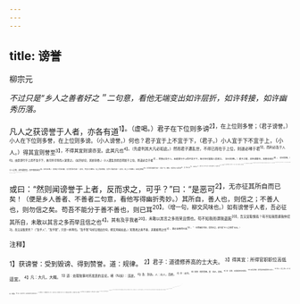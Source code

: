 ```yaml
---
---
---
```

title: 谤誉
---



柳宗元

*不过只是“乡人之善者好之＂二句意，看他无端变出如许层折，如许转接，如许幽秀历落。*

凡人之获谤誉于人者，亦各有道<sup>1】。（虚喝。）君子在下位则多谤<sup>2】，在上位则多誉；（君子谤誉。）小人在下位则多誉，在上位则多谤。（小人谤誉。）何也？君子宜于上不宜于下，（君子。）小人宜于下不宜于上，（小人。）得其宜则誉至<sup>3】，不得其宜则谤亦至。此其凡也<sup>4】。（先虚判其大凡必如此。）然而君子遭乱世，不得已而在于上位，则道必咈于君<sup>5】，而利必及于人<sup>6】，由是谤行于上而不及于下，故可杀可辱而人犹誉之。（如许妙论，其妙刻骨。）小人遭乱世而后得居于上位，则道必合于君<sup>7】，而害必及于人，由是誉行于上而不及于下，故可宠可富面人犹谤之。（妙论刻骨。）君子之誉，非所谓誉也，其善显焉尔<sup>8】。（妙论刻骨。）小人之谤，非所谓谤也，其不善彰焉尔<sup>9】。（妙论刻骨。）
然则在下而多谤者，岂尽愚而狡也哉？（此句，凭空大力搏拔。）在上而多誉者，岂尽仁而智也哉？（此句，承上二行搏拔。）其谤且誉者<sup>10】。岂尽明而善褒贬也哉？（再总一句，搏拔。）然而世之人闻而惑<sup>11】，出一庸人之口<sup>12】，则群而邮之<sup>13】，且置于远迩，莫不以为信也。岂惟不能褒贬而已，则又蔽于好恶<sup>14】，夺于利害<sup>15】，吾又何从而得之邪？（转手而下。）孔子曰：“不如乡人之善者好之，其不善者恶之<sup>16】。”（引此为一篇之本。）善人者之难见也<sup>17】，则其谤君子者为不少矣，其谤孔子者亦为不少矣。（慨然。如此转折，特为柳文风味。看他，有意无意，带一孔子。）传之记者，叔孙武叔<sup>18】，时之贵显者也。其不可记者，又不少矣。是以在下而必困也。（记一贵人，不记何限，言之慨然。）及乎遭时得君而处乎人上，功利及于天下，天下之人皆欢而戴之<sup>19】，向之谤之者＠，今从而誉之矣。是以在上而必彰也<sup>4】。（天下皆戴，谤者亦誉，言之慨然。二段，言谤誉只如此。）

或曰：“然则闻谤誉于上者，反而求之，可乎？”曰：“是恶可<sup>2】，无亦征其所自而已矣！（便是乡人善者、不善者二句意，看他写得幽折秀妙。）其所自，善人也，则信之；不善人也，则勿信之矣。苟吾不能分于善不善也，则已耳<sup>20】。（增一句，柳文风味也。）如有谤誉乎人者，吾必征其所自，未敢以其言之多而举且信之也<sup>4】。其有及乎我者<sup>20】，未敢以其言之多而荣且惧也。苟不知我而谓我盗跖<sup>20】，吾又安取惧焉？苟不知我而谓我仲尼<sup>2】，吾又安取荣焉？（“及乎人”、“及乎我”，只是一样两旬。“及乎我”句却又增此四句，柳文风味如此。）知我者之善不善，非果能明之也<sup>3】，要必自善而已矣<sup>11】。＂（何等幽折秀妙，质而论之，却只是“乡人之善者”云云。）

<sup>注释】

<sup>1】获谤誉：受到毁谤、得到赞誉。道：规律。
<sup>2】君子：道德修养高的士大夫。
<sup>3】得其宜：所得官职职位高低适宜。
<sup>4】凡：大凡，大概。
<sup>5】道：处理玫事时所发表的言论。咈（fú扶）：违逆。
<sup>6】及：到达。人：众人，百姓。
<sup>7】合：迎合。
<sup>8】其善：他的美德。星：显示，表现。
<sup>9】彰：显著，这里是表现的意思。
<sup>10】其谤且誉者：那些毁谤或者赞誉别人的人。
<sup>11】世之人：社会上的人。惑：迷惑，不理解。
<sup>12】庸人：指是非不明，未能掌握衰贬的正确标准的人。
<sup>13】3群而邮之：众人辗转相传。邮，传。之，指庸人之言。1蔽于好恶：意为：从个人好恶出发去评论别人，进行褒贬。蔽，蒙蔽。
<sup>15】夺于利客：意为：是褒是贬决定于个人的利害关系。夺，决定取舍。
<sup>16】“孔子曰”二句：语出《论语·子路》。
<sup>17】难见：少见。
<sup>18】传：书传，记载。这里是指《论语》。叔孙武叔：春秋时鲁国大夫，即权孙州仇，谥曰武，所以称他叔孙武叔。《论语·子张》：“权孙武叔语大夫于朝，曰：＂子贡贤于仲尼。“叔孙武叔毁仲尼，子贡曰：“无以为也，仲尼不可毁也。他人之贤者，丘陵也，犹可逾也；仲尼日月也，无得而逾焉。人虽欲自绝，其何伤于日月乎？多见其不知量也。””
<sup>19】戴：拥戴。
<sup>20】向之谤之者：从前毁谤他的人。
<sup>21】彰：名声远扬。
<sup>22】恶（wū鸟）可：怎么可以。
<sup>23】征：询问，考察。所自：所从来。
<sup>24】则巳耳：就算了。
<sup>25】乎：于。
<sup>26】举：全。
<sup>27】及乎我者：涉及到我的。
<sup>28】盗跖：见《送僧浩初序》注10。
<sup>29】仲尼：即孔子。孔子，名丘，字仲尼。
<sup>30】果能：一定能够。
<sup>31】自善：自我完善。指不断提高自己的道德修养水平。